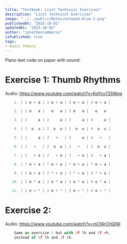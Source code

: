 ```yaml
---
title: "Textbook: Liszt Technical Exercises"
description: "Liszt Technical Exercises"
image: "../../public/Notes/notepad-blue-1.png"
publishedAt: "2025-10-01"
updatedAt: "2025-10-02" 
author: "jonathancamberos"
isPublished: true
tags: 
- music theory
---
```



Piano leet code on paper with sound:



# Exercise 1: Thumb Rhythms
Audio: https://www.youtube.com/watch?v=KoYcv725Wqg

```js
    1. | 1 e + a | 2 e + a | 3 e + a | 4 e + a |

    2. | 1 e   a |   e   a | 3 e   a |   e   a

    3. | 1     a | 2     a | 3     a | 4     a |

    4. | 1  o  u | 2  o  u | 3  o  u | 4  o  u |

    5. | 1     a | 2   +   | 3     a | 4   +   |

    6. | 1   +   | 2  o  u | 3   +   | 2  o  u |

    7. | 1   + a | 2   + a | 3   + a | 4   + a |

    8. | * e + a | * e + a | * e + a | * e + a |

    9. | 1 e + a | 2 * + a | 3 * + a | 4 * + a |

   10. | 1 e * a | 2 e * a | 3 e * a | 4 e * a |

   11. | 1 e + * | 2 e + * | 3 e + * | 4 e + * |
``` 

# Exercise 2: 
Audio: https://www.youtube.com/watch?v=mCf4rCHQf4I


```js
    Same as exercise 1 but with 4f lh and 2f rh,
    instead of 5f lh and 1f rh.
```

